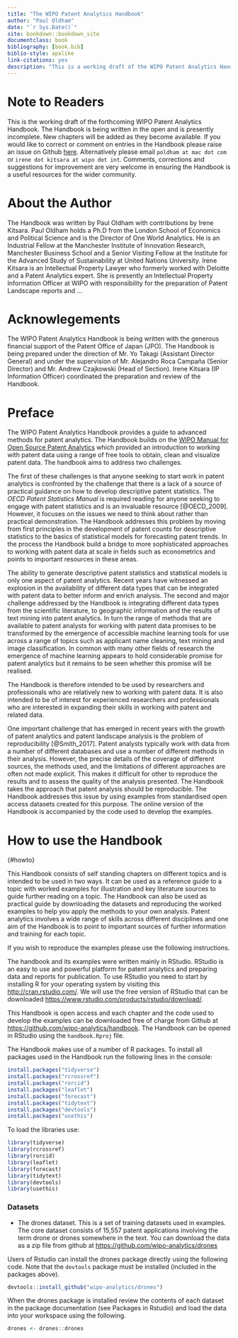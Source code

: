 ```yaml
--- 
title: "The WIPO Patent Analytics Handbook"
author: "Paul Oldham"
date: "`r Sys.Date()`"
site: bookdown::bookdown_site
documentclass: book
bibliography: [book.bib]
biblio-style: apalike
link-citations: yes
description: "This is a working draft of the WIPO Patent Analytics Handbook."
---
```


# Note to Readers {-}

This is the working draft of the forthcoming WIPO Patent Analytics Handbook. The Handbook is being written in the open and is presently incomplete. New chapters will be added as they become available. If you would like to correct or comment on entries in the Handbook please raise an issue on Github [here](). Alternatively please email `poldham at mac dot com` or `irene dot kitsara at wipo dot int`. Comments, corrections and suggestions for improvement are very welcome in ensuring the Handbook is a useful resources for the wider community.  

# About the Author {-}

The Handbook was written by Paul Oldham with contributions by Irene Kitsara. Paul Oldham holds a Ph.D from the London School of Economics and Political Science and is the Director of One World Analytics. He is an Industrial Fellow at the Manchester Institute of Innovation Research, Manchester Business School and a Senior Visiting Fellow at the Institute for the Advanced Study of Sustainability at United Nations University. Irene Kitsara is an Intellectual Property Lawyer who formerly worked with Deloitte and a Patent Analytics expert. She is presently an Intellectual Property Information Officer at WIPO with responsibility for the preparation of Patent Landscape reports and ... 

# Acknowlegements {-}

The WIPO Patent Analytics Handbook is being written with the generous financial support of the Patent Office of Japan (JPO). The Handbook is being prepared under the direction of Mr. Yo Takagi (Assistant Director General) and under the supervision of Mr. Alejandro Roca Campaña (Senior Director) and Mr. Andrew Czajkowski (Head of Section). Irene Kitsara (IP Information Officer) coordinated the preparation and review of the Handbook.

# Preface {-}
\index{preface}

The WIPO Patent Analytics Handbook provides a guide to advanced methods for patent analytics. The Handbook builds on the [WIPO Manual for Open Source Patent Analytics](https://wipo-analytics.github.io/) which provided an introduction to working with patent data using a range of free tools to obtain, clean and visualize patent data. The handbook aims to address two challenges. 

The first of these challenges is that anyone seeking to start work in patent analytics is confronted by the challenge that there is a lack of a source of practical guidance on how to develop descriptive patent statistics. The *OECD Patent Statistics Manual* is required reading for anyone seeking to engage with patent statistics and is an invaluable resource [@OECD_2009]. However, it focuses on the issues we need to think about rather than practical demonstration. The Handbook addresses this problem by moving from first principles in the development of patent counts for descriptive statistics to the basics of statistical models for forecasting patent trends. In the process the Handbook build a bridge to more sophisticated approaches to working with patent data at scale in fields such as econometrics and points to important resources in these areas. 

The ability to generate descriptive patent statistics and statistical models is only one aspect of patent analytics. Recent years have witnessed an explosion in the availability of different data types that can be integrated with patent data to better inform and enrich analysis. The second and major challenge addressed by the Handbook is integrating different data types from the scientific literature, to geographic information and the results of text mining into patent analytics. In turn the range of methods that are available to patent analysts for working with patent data promises to be transformed by the emergence of accessible machine learning tools for use across a range of topics such as applicant name cleaning, text mining and image classification. In common with many other fields of research the emergence of machine learning appears to hold considerable promise for patent analytics but it remains to be seen whether this promise will be realised. 

The Handbook is therefore intended to be used by researchers and professionals who are relatively new to working with patent data. It is also intended to be of interest for experienced researchers and professionals who are interested in expanding their skills in working with patent and related data. 

One important challenge that has emerged in recent years with the growth of patent analytics and patent landscape analysis is the problem of reproducibility [@Smith_2017]. Patent analysts typically work with data from a number of different databases and use a number of different methods in their analysis. However, the precise details of the coverage of different sources, the methods used, and the limitations of different approaches are often not made explicit. This makes it difficult for other to reproduce the results and to assess the quality of the analysis presented. The Handbook takes the approach that patent analysis should be reproducible. The Handbook addresses this issue by using examples from standardised open access datasets created for this purpose. The online version of the Handbook is accompanied by the code used to develop the examples.

# How to use the Handbook {-} 
{#howto}

This Handbook consists of self standing chapters on different topics and is intended to be used in two ways. It can be used as a reference guide to a topic with worked examples for illustration and key literature sources to guide further reading on a topic. The Handbook can also be used as practical guide by downloading the datasets and reproducing the worked examples to help you apply the methods to your own analysis. Patent analytics involves a wide range of skills across different disciplines and one aim of the Handbook is to point to important sources of further information and training for each topic.   

If you wish to reproduce the examples please use the following instructions. 

\index{installing rstudio}
\index{installing packages}

The handbook and its examples were written mainly in RStudio. RStudio is an easy to use and powerful platform for patent analytics and preparing data and reports for publication. To use RStudio you need to start by installing R for your operating system by visiting this [http://cran.rstudio.com/](http://cran.rstudio.com/). We will use the free version of RStudio that can be downloaded [https://www.rstudio.com/products/rstudio/download/](https://www.rstudio.com/products/rstudio/download/).

This Handbook is open access and each chapter and the code used to develop the examples can be downloaded free of charge from Github at [https://github.com/wipo-analytics/handbook](https://github.com/wipo-analytics/handbook). The Handbook can be opened in RStudio using the `handbook.Rproj` file. 

The Handbook makes use of a number of R packages. To install all packages used in the Handbook run the following lines in the console:

```r
install.packages("tidyverse")
install.packages("rcrossref")
install.packages("rorcid")
install.packages("leaflet")
install.packages("forecast")
install.packages("tidytext")
install.packages("devtools")
install.packages("usethis")
```

To load the libraries use:

```r
library(tidyverse)
library(rcrossref)
library(rorcid)
library(leaflet)
library(forecast)
library(tidytext)
library(devtools)
library(usethis)
```

### Datasets {#datasets}
\index{datasets}
\index{resources!datasets}

- The drones dataset. This is a set of training datasets used in examples. The core dataset consists of 15,557 patent applications involving the term drone or drones somewhere in the text. You can download the data as a zip file from github at [https://github.com/wipo-analytics/drones](https://github.com/wipo-analytics/drones)

Users of Rstudio can install the drones package directly using the following code. Note that the `devtools` package must be installed (included in the packages above).

```r
devtools::install_github("wipo-analytics/drones")
```

When the drones package is installed review the contents of each dataset in the package documentation (see Packages in Rstudio) and load the data into your workspace using the following. 

```r
drones <- drones::drones
```

